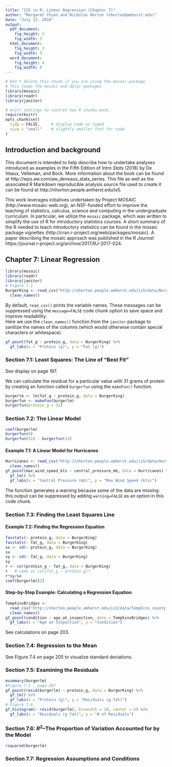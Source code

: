 ```yaml
---
title: "IS5 in R: Linear Regression (Chapter 7)"
author: "Margaret Chien and Nicholas Horton (nhorton@amherst.edu)"
date: "July 12, 2018"
output: 
  pdf_document:
    fig_height: 3
    fig_width: 5
  html_document:
    fig_height: 3
    fig_width: 5
  word_document:
    fig_height: 4
    fig_width: 6
---
```



```r
# Don't delete this chunk if you are using the mosaic package
# This loads the mosaic and dplyr packages
library(mosaic)
library(readr)
library(janitor)
```

```r
# knitr settings to control how R chunks work.
require(knitr)
opts_chunk$set(
  tidy = FALSE,     # display code as typed
  size = "small"    # slightly smaller font for code
)
```

## Introduction and background 

This document is intended to help describe how to undertake analyses introduced 
as examples in the Fifth Edition of *Intro Stats* (2018) by De Veaux, Velleman, and Bock.
More information about the book can be found at http://wps.aw.com/aw_deveaux_stats_series.  This
file as well as the associated R Markdown reproducible analysis source file used to create it can be found at http://nhorton.people.amherst.edu/is5.

This work leverages initiatives undertaken by Project MOSAIC (http://www.mosaic-web.org), an NSF-funded effort to improve the teaching of statistics, calculus, science and computing in the undergraduate curriculum. In particular, we utilize the `mosaic` package, which was written to simplify the use of R for introductory statistics courses. A short summary of the R needed to teach introductory statistics can be found in the mosaic package vignettes (http://cran.r-project.org/web/packages/mosaic).  A paper describing the mosaic approach was published in the *R Journal*: https://journal.r-project.org/archive/2017/RJ-2017-024.

## Chapter 7: Linear Regression

```r
library(mosaic)
library(readr)
library(janitor)
# Figure 7.1
BurgerKing <- read_csv("http://nhorton.people.amherst.edu/is5/data/Burger_King_items.csv") %>%
  clean_names()
```

By default, `read_csv()` prints the variable names. These messages can be suppressed using the `message=FALSE` code chunk option to save space and improve readability.  
Here we use the `clean_names()` function from the `janitor` package to sanitize the names of the columns (which would otherwise contain special characters or whitespace).  

```r
gf_point(fat_g ~ protein_g, data = BurgerKing) %>%
  gf_labs(x = "Protein (g)", y = "Fat (g)")
```

### Section 7.1: Least Squares: The Line of "Best Fit"

See display on page 197.

We can calculate the residual for a particular value with 31 grams of protein by creating an function called `burgerfun` using the 
`makeFun()` function.  

```r
burgerlm <- lm(fat_g ~ protein_g, data = BurgerKing)
burgerfun <- makeFun(burgerlm)
burgerfun(protein_g = 31)
```

### Section 7.2: The Linear Model

```r
coef(burgerlm)
burgerfun(0)
burgerfun(32) - burgerfun(31)
```

#### Example 7.1: A Linear Model for Hurricanes

```r
Hurricanes <- read_csv("http://nhorton.people.amherst.edu/is5/data/Hurricanes_2015.csv") %>%
  clean_names()
gf_point(max_wind_speed_kts ~ central_pressure_mb, data = Hurricanes) %>%
  gf_lm() %>%
  gf_labs(x = "Central Pressure (mb)", y = "Max Wind Speed (kts)")
```

The function generates a warning because some of the data are missing: this output can be suppressed by adding `warning=FALSE` as an option in this code chunk.

### Section 7.3: Finding the Least Squares Line

#### Example 7.2: Finding the Regression Equation

```r
favstats(~ protein_g, data = BurgerKing)
favstats(~ fat_g, data = BurgerKing)
sx <- sd(~ protein_g, data = BurgerKing)
sx
sy <- sd(~ fat_g, data = BurgerKing)
sy
r <- cor(protein_g ~ fat_g, data = BurgerKing)
r   # same as cor(fat_g ~ protein_g)!
r*sy/sx
coef(burgerlm)[2]
```

#### Step-by-Step Example: Calculating a Regression Equation

```r
TompkinsBridges <- 
  read_csv("http://nhorton.people.amherst.edu/is5/data/Tompkins_county_bridges_2016.csv") %>%
  clean_names()
gf_point(condition ~ age_at_inspection, data = TompkinsBridges) %>%
  gf_labs(x = "Age at Inspection", y = "Condition")
```

See calculations on page 203.

### Section 7.4: Regression to the Mean

See Figure 7.4 on page 205 to visualize standard deviations.  

### Section 7.5: Examining the Residuals

```r
msummary(burgerlm)
#Figure 7.5 , page 207
gf_point(resid(burgerlm) ~ protein_g, data = BurgerKing) %>%
  gf_lm() %>%
  gf_labs(x = "Protein (g)", y = "Residuals (g fat)")
# Figure 7.6
gf_histogram(~ resid(burgerlm), binwidth = 10, center = 5) %>%
  gf_labs(x = "Residuals (g fat)", y = "# of Residuals")
```

### Section 7.6: $R^2$--The Proportion of Variation Accounted for by the Model

```r
rsquared(burgerlm)
```

### Section 7.7: Regression Assumptions and Conditions
